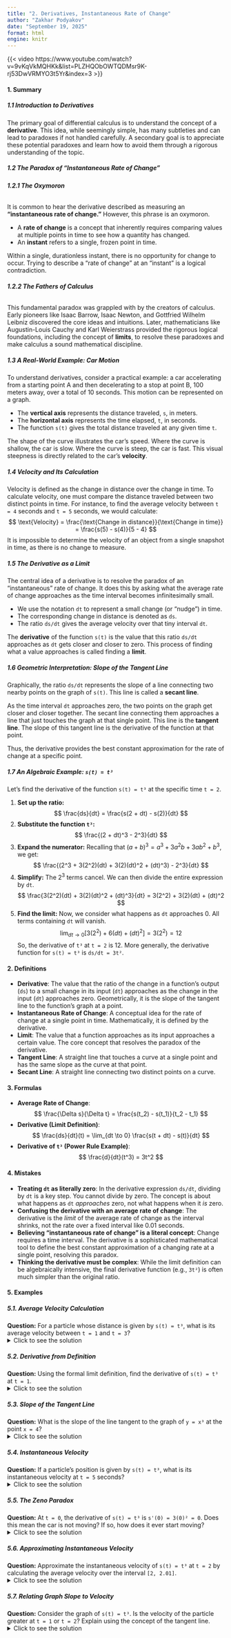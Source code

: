 ```yaml
---
title: "2. Derivatives, Instantaneous Rate of Change"
author: "Zakhar Podyakov"
date: "September 19, 2025"
format: html
engine: knitr
---
```


{{< video https://www.youtube.com/watch?v=9vKqVkMQHKk&list=PLZHQObOWTQDMsr9K-rj53DwVRMYO3t5Yr&index=3 >}}

<!-- [QUIZ]() | [FLASHCARDS]() -->

#### **1. Summary**
##### **1.1 Introduction to Derivatives**
The primary goal of differential calculus is to understand the concept of a **derivative**. This idea, while seemingly simple, has many subtleties and can lead to paradoxes if not handled carefully. A secondary goal is to appreciate these potential paradoxes and learn how to avoid them through a rigorous understanding of the topic.

##### **1.2 The Paradox of "Instantaneous Rate of Change"**
###### **1.2.1 The Oxymoron**
It is common to hear the derivative described as measuring an **"instantaneous rate of change."** However, this phrase is an oxymoron.

-   A **rate of change** is a concept that inherently requires comparing values at multiple points in time to see how a quantity has changed.
-   An **instant** refers to a single, frozen point in time.

Within a single, durationless instant, there is no opportunity for change to occur. Trying to describe a "rate of change" at an "instant" is a logical contradiction.

###### **1.2.2 The Fathers of Calculus**
This fundamental paradox was grappled with by the creators of calculus. Early pioneers like Isaac Barrow, Isaac Newton, and Gottfried Wilhelm Leibniz discovered the core ideas and intuitions. Later, mathematicians like Augustin-Louis Cauchy and Karl Weierstrass provided the rigorous logical foundations, including the concept of **limits**, to resolve these paradoxes and make calculus a sound mathematical discipline.
<!-- DIAGRAM HERE -->

##### **1.3 A Real-World Example: Car Motion**
To understand derivatives, consider a practical example: a car accelerating from a starting point A and then decelerating to a stop at point B, 100 meters away, over a total of 10 seconds. This motion can be represented on a graph.

-   The **vertical axis** represents the distance traveled, `s`, in meters.
-   The **horizontal axis** represents the time elapsed, `t`, in seconds.
-   The function `s(t)` gives the total distance traveled at any given time `t`.

The shape of the curve illustrates the car's speed. Where the curve is shallow, the car is slow. Where the curve is steep, the car is fast. This visual steepness is directly related to the car's **velocity**.
<!-- DIAGRAM HERE -->

##### **1.4 Velocity and Its Calculation**
Velocity is defined as the change in distance over the change in time. To calculate velocity, one must compare the distance traveled between two distinct points in time. For instance, to find the average velocity between `t = 4` seconds and `t = 5` seconds, we would calculate:
$$ \text{Velocity} = \frac{\text{Change in distance}}{\text{Change in time}} = \frac{s(5) - s(4)}{5 - 4} $$
It is impossible to determine the velocity of an object from a single snapshot in time, as there is no change to measure.

##### **1.5 The Derivative as a Limit**
The central idea of a derivative is to resolve the paradox of an "instantaneous" rate of change. It does this by asking what the average rate of change approaches as the time interval becomes infinitesimally small.

-   We use the notation `dt` to represent a small change (or "nudge") in time.
-   The corresponding change in distance is denoted as `ds`.
-   The ratio `ds/dt` gives the average velocity over that tiny interval `dt`.

The **derivative** of the function `s(t)` is the value that this ratio `ds/dt` approaches as `dt` gets closer and closer to zero. This process of finding what a value approaches is called finding a **limit**.
<!-- DIAGRAM HERE -->

##### **1.6 Geometric Interpretation: Slope of the Tangent Line**
Graphically, the ratio `ds/dt` represents the slope of a line connecting two nearby points on the graph of `s(t)`. This line is called a **secant line**.

As the time interval `dt` approaches zero, the two points on the graph get closer and closer together. The secant line connecting them approaches a line that just touches the graph at that single point. This line is the **tangent line**. The slope of this tangent line is the derivative of the function at that point.

Thus, the derivative provides the best constant approximation for the rate of change at a specific point.
<!-- DIAGRAM HERE -->

##### **1.7 An Algebraic Example: `s(t) = t³`**
Let's find the derivative of the function `s(t) = t³` at the specific time `t = 2`.

1.  **Set up the ratio:**
    $$ \frac{ds}{dt} = \frac{s(2 + dt) - s(2)}{dt} $$
2.  **Substitute the function `t³`:**
    $$ \frac{(2 + dt)^3 - 2^3}{dt} $$
3.  **Expand the numerator:**
    Recalling that $(a+b)^3 = a^3 + 3a^2b + 3ab^2 + b^3$, we get:
    $$ \frac{(2^3 + 3(2^2)(dt) + 3(2)(dt)^2 + (dt)^3) - 2^3}{dt} $$
4.  **Simplify:**
    The $2^3$ terms cancel. We can then divide the entire expression by `dt`.
    $$ \frac{3(2^2)(dt) + 3(2)(dt)^2 + (dt)^3}{dt} = 3(2^2) + 3(2)(dt) + (dt)^2 $$
5.  **Find the limit:**
    Now, we consider what happens as `dt` approaches 0. All terms containing `dt` will vanish.
    $$ \lim_{dt \to 0} [3(2^2) + 6(dt) + (dt)^2] = 3(2^2) = 12 $$
So, the derivative of `t³` at `t = 2` is 12. More generally, the derivative function for `s(t) = t³` is `ds/dt = 3t²`.

#### **2. Definitions**
*   **Derivative**: The value that the ratio of the change in a function's output (`ds`) to a small change in its input (`dt`) approaches as the change in the input (`dt`) approaches zero. Geometrically, it is the slope of the tangent line to the function's graph at a point.
*   **Instantaneous Rate of Change**: A conceptual idea for the rate of change at a single point in time. Mathematically, it is defined by the derivative.
*   **Limit**: The value that a function approaches as its input approaches a certain value. The core concept that resolves the paradox of the derivative.
*   **Tangent Line**: A straight line that touches a curve at a single point and has the same slope as the curve at that point.
*   **Secant Line**: A straight line connecting two distinct points on a curve.

#### **3. Formulas**
*   **Average Rate of Change**:
    $$ \frac{\Delta s}{\Delta t} = \frac{s(t_2) - s(t_1)}{t_2 - t_1} $$
*   **Derivative (Limit Definition)**:
    $$ \frac{ds}{dt}(t) = \lim_{dt \to 0} \frac{s(t + dt) - s(t)}{dt} $$
*   **Derivative of `t³` (Power Rule Example)**:
    $$ \frac{d}{dt}(t^3) = 3t^2 $$

#### **4. Mistakes**
*   **Treating `dt` as literally zero**: In the derivative expression `ds/dt`, dividing by `dt` is a key step. You cannot divide by zero. The concept is about what happens as `dt` *approaches* zero, not what happens when it *is* zero.
*   **Confusing the derivative with an average rate of change**: The derivative is the *limit* of the average rate of change as the interval shrinks, not the rate over a fixed interval like 0.01 seconds.
*   **Believing "instantaneous rate of change" is a literal concept**: Change requires a time interval. The derivative is a sophisticated mathematical tool to define the best constant approximation of a changing rate at a single point, resolving this paradox.
*   **Thinking the derivative must be complex**: While the limit definition can be algebraically intensive, the final derivative function (e.g., `3t²`) is often much simpler than the original ratio.

#### **5. Examples**
##### **5.1. Average Velocity Calculation**
**Question:** For a particle whose distance is given by `s(t) = t³`, what is its average velocity between `t = 1` and `t = 3`?
<details>
<summary>Click to see the solution</summary>

1.  **Find the positions at `t=1` and `t=3`:**
    *   `s(1) = 1³ = 1` meter.
    *   `s(3) = 3³ = 27` meters.
2.  **Calculate the change in distance and change in time:**
    *   `Δs = s(3) - s(1) = 27 - 1 = 26` meters.
    *   `Δt = 3 - 1 = 2` seconds.
3.  **Compute the average velocity:**
    $$ \frac{\Delta s}{\Delta t} = \frac{26 \text{ meters}}{2 \text{ seconds}} = 13 \text{ m/s} $$

**Answer:** The average velocity is **13 m/s**.
</details>

##### **5.2. Derivative from Definition**
**Question:** Using the formal limit definition, find the derivative of `s(t) = t³` at `t = 1`.
<details>
<summary>Click to see the solution</summary>

1.  **Write the limit expression for the derivative:**
    $$ \frac{ds}{dt}(1) = \lim_{dt \to 0} \frac{s(1 + dt) - s(1)}{dt} $$
2.  **Substitute `s(t) = t³`:**
    $$ \lim_{dt \to 0} \frac{(1 + dt)^3 - 1^3}{dt} $$
3.  **Expand and simplify the numerator:**
    $$ \lim_{dt \to 0} \frac{(1 + 3dt + 3(dt)^2 + (dt)^3) - 1}{dt} = \lim_{dt \to 0} \frac{3dt + 3(dt)^2 + (dt)^3}{dt} $$
4.  **Divide by `dt`:**
    $$ \lim_{dt \to 0} (3 + 3dt + (dt)^2) $$
5.  **Evaluate the limit as `dt` approaches 0:**
    $$ 3 + 3(0) + (0)^2 = 3 $$

**Answer:** The derivative at `t = 1` is **3**.
</details>

##### **5.3. Slope of the Tangent Line**
**Question:** What is the slope of the line tangent to the graph of `y = x³` at the point `x = 4`?
<details>
<summary>Click to see the solution</summary>

The slope of the tangent line is given by the derivative. The derivative of `f(x) = x³` is `f'(x) = 3x²`.

1.  **Evaluate the derivative at `x = 4`:**
    $$ f'(4) = 3(4)^2 $$
2.  **Calculate the value:**
    $$ f'(4) = 3(16) = 48 $$

**Answer:** The slope of the tangent line is **48**.
</details>

##### **5.4. Instantaneous Velocity**
**Question:** If a particle's position is given by `s(t) = t³`, what is its instantaneous velocity at `t = 5` seconds?
<details>
<summary>Click to see the solution</summary>
The instantaneous velocity is the derivative of the position function, `s'(t) = 3t²`.

1.  **Evaluate the derivative at `t = 5`:**
    $$ s'(5) = 3(5)^2 $$
2.  **Calculate the value:**
    $$ s'(5) = 3(25) = 75 $$

**Answer:** The instantaneous velocity is **75 m/s**.
</details>

##### **5.5. The Zeno Paradox**
**Question:** At `t = 0`, the derivative of `s(t) = t³` is `s'(0) = 3(0)² = 0`. Does this mean the car is not moving? If so, how does it ever start moving?
<details>
<summary>Click to see the solution</summary>
This is a classic paradox of calculus.

1.  **The Derivative's Meaning**: The derivative being zero at `t = 0` means that the best *constant* approximation for the car's velocity around that instant is 0 m/s. It does not mean the car is absolutely static for any duration of time.
2.  **Movement over an Interval**: For any small time interval after `t = 0` (e.g., from `t = 0` to `t = 0.01`), the car *does* move. Its position changes from `s(0)=0` to `s(0.01) = 0.000001`. The average velocity over this interval is not zero.
3.  **Resolution**: The paradox is resolved by understanding that the derivative describes a *limit*—the behavior *approaching* an instant, not the behavior *at* a durationless instant. Although its instantaneous rate of change is zero, its rate of change is itself changing (this relates to the second derivative, or acceleration), allowing it to move in the very next moment.

**Answer:** The car's velocity is 0 at the exact instant `t = 0`, but it begins moving immediately after because its velocity is changing.
</details>

##### **5.6. Approximating Instantaneous Velocity**
**Question:** Approximate the instantaneous velocity of `s(t) = t³` at `t = 2` by calculating the average velocity over the interval `[2, 2.01]`.
<details>
<summary>Click to see the solution</summary>

1.  **Calculate the change in distance `Δs`:**
    $$ \Delta s = s(2.01) - s(2) = (2.01)^3 - 2^3 $$
    $$ \Delta s = 8.120601 - 8 = 0.120601 \text{ meters} $$
2.  **Identify the change in time `Δt`:**
    $$ \Delta t = 2.01 - 2 = 0.01 \text{ seconds} $$
3.  **Calculate the average velocity:**
    $$ \frac{\Delta s}{\Delta t} = \frac{0.120601}{0.01} = 12.0601 \text{ m/s} $$

**Answer:** The average velocity is **12.0601 m/s**, which is a close approximation to the true instantaneous velocity of 12 m/s.
</details>

##### **5.7. Relating Graph Slope to Velocity**
**Question:** Consider the graph of `s(t) = t³`. Is the velocity of the particle greater at `t = 1` or `t = 2`? Explain using the concept of the tangent line.
<details>
<summary>Click to see the solution</summary>

1.  **Visualize the Graph**: The graph of `s(t) = t³` gets steeper as `t` increases.
<!-- DIAGRAM HERE -->
2.  **Tangent Line Slope**: The derivative, which represents instantaneous velocity, is the slope of the tangent line to the graph.
3.  **Compare Slopes**: A steeper curve means a tangent line with a larger slope. Since the curve is steeper at `t = 2` than at `t = 1`, the slope of the tangent line is greater at `t = 2`.
4.  **Conclusion**: Therefore, the velocity is greater at `t = 2`. We can confirm this with the derivative `s'(t) = 3t²`: `s'(1) = 3` and `s'(2) = 12`.

**Answer:** The velocity is greater at `t = 2` because the slope of the graph's tangent line is steeper at that point.
</details>